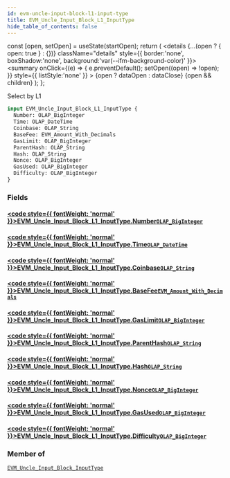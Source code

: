 ```yaml
---
id: evm-uncle-input-block-l1-input-type
title: EVM_Uncle_Input_Block_L1_InputType
hide_table_of_contents: false
---
```







  const [open, setOpen] = useState(startOpen);
  return (
    <details {...(open ? { open: true } : {})} className="details" style={{ border:'none', boxShadow:'none', background:'var(--ifm-background-color)' }}>
      <summary
        onClick={(e) => {
          e.preventDefault();
          setOpen((open) => !open);
        }}
        style={{ listStyle:'none' }}
      >
      {open ? dataOpen : dataClose}
      </summary>
      {open && children}
    </details>
  );
};








Select by L1


```graphql
input EVM_Uncle_Input_Block_L1_InputType {
  Number: OLAP_BigInteger
  Time: OLAP_DateTime
  Coinbase: OLAP_String
  BaseFee: EVM_Amount_With_Decimals
  GasLimit: OLAP_BigInteger
  ParentHash: OLAP_String
  Hash: OLAP_String
  Nonce: OLAP_BigInteger
  GasUsed: OLAP_BigInteger
  Difficulty: OLAP_BigInteger
}
```




### Fields

#### [<code style={{ fontWeight: 'normal' }}>EVM_Uncle_Input_Block_L1_InputType.<b>Number</b></code>](#)<Bullet />[`OLAP_BigInteger`](/docs/graphql-reference/inputs/olap-big-integer) <Badge class="badge badge--secondary" text="input"/> 
> 
> 
> 
> 

#### [<code style={{ fontWeight: 'normal' }}>EVM_Uncle_Input_Block_L1_InputType.<b>Time</b></code>](#)<Bullet />[`OLAP_DateTime`](/docs/graphql-reference/inputs/olap-date-time) <Badge class="badge badge--secondary" text="input"/> 
> 
> 
> 
> 

#### [<code style={{ fontWeight: 'normal' }}>EVM_Uncle_Input_Block_L1_InputType.<b>Coinbase</b></code>](#)<Bullet />[`OLAP_String`](/docs/graphql-reference/inputs/olap-string) <Badge class="badge badge--secondary" text="input"/> 
> 
> 
> 
> 

#### [<code style={{ fontWeight: 'normal' }}>EVM_Uncle_Input_Block_L1_InputType.<b>BaseFee</b></code>](#)<Bullet />[`EVM_Amount_With_Decimals`](/docs/graphql-reference/inputs/evm-amount-with-decimals) <Badge class="badge badge--secondary" text="input"/> 
> 
> 
> 
> 

#### [<code style={{ fontWeight: 'normal' }}>EVM_Uncle_Input_Block_L1_InputType.<b>GasLimit</b></code>](#)<Bullet />[`OLAP_BigInteger`](/docs/graphql-reference/inputs/olap-big-integer) <Badge class="badge badge--secondary" text="input"/> 
> 
> 
> 
> 

#### [<code style={{ fontWeight: 'normal' }}>EVM_Uncle_Input_Block_L1_InputType.<b>ParentHash</b></code>](#)<Bullet />[`OLAP_String`](/docs/graphql-reference/inputs/olap-string) <Badge class="badge badge--secondary" text="input"/> 
> 
> 
> 
> 

#### [<code style={{ fontWeight: 'normal' }}>EVM_Uncle_Input_Block_L1_InputType.<b>Hash</b></code>](#)<Bullet />[`OLAP_String`](/docs/graphql-reference/inputs/olap-string) <Badge class="badge badge--secondary" text="input"/> 
> 
> 
> 
> 

#### [<code style={{ fontWeight: 'normal' }}>EVM_Uncle_Input_Block_L1_InputType.<b>Nonce</b></code>](#)<Bullet />[`OLAP_BigInteger`](/docs/graphql-reference/inputs/olap-big-integer) <Badge class="badge badge--secondary" text="input"/> 
> 
> 
> 
> 

#### [<code style={{ fontWeight: 'normal' }}>EVM_Uncle_Input_Block_L1_InputType.<b>GasUsed</b></code>](#)<Bullet />[`OLAP_BigInteger`](/docs/graphql-reference/inputs/olap-big-integer) <Badge class="badge badge--secondary" text="input"/> 
> 
> 
> 
> 

#### [<code style={{ fontWeight: 'normal' }}>EVM_Uncle_Input_Block_L1_InputType.<b>Difficulty</b></code>](#)<Bullet />[`OLAP_BigInteger`](/docs/graphql-reference/inputs/olap-big-integer) <Badge class="badge badge--secondary" text="input"/> 
> 
> 
> 
> 



### Member of

[`EVM_Uncle_Input_Block_InputType`](/docs/graphql-reference/inputs/evm-uncle-input-block-input-type)  <Badge class="badge badge--secondary" text="input"/>

